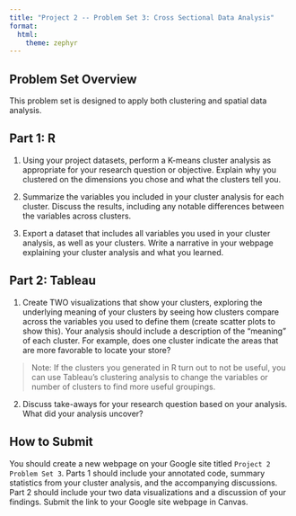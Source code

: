```yaml
---
title: "Project 2 -- Problem Set 3: Cross Sectional Data Analysis"
format: 
  html:
    theme: zephyr
---
```

## Problem Set Overview

This problem set is designed to apply both clustering and spatial data analysis.
<!--
## Part 1: Spatial data in R -- DO NOT DO PART 1!!

1. Use one of your project datasets that contains spatial information (or find a new one). Convert it to a spatially aware `sf` object.

2. Perform a spatial intersection associating data from another source with your data. 
-->

## Part 1: R

1. Using your project datasets, perform a K-means cluster analysis as appropriate for your research question or objective. Explain why you clustered on the dimensions you chose and what the clusters tell you. 

2. Summarize the variables you included in your cluster analysis for each cluster. Discuss the results, including any notable differences between the variables across clusters. 

3. Export a dataset that includes all variables you used in your cluster analysis, as well as your clusters. Write a narrative in your webpage explaining your cluster analysis and what you learned.

<!--
**IF using regression analysis** 

2. Perform a multivariate regression, copy and paste your regression output into your google site and briefly describe the results - interpret the coefficients and discuss overall model fit.
   
3. Use future predicted values for one of the variables in your regression analysis (e.g., population...) to forecast values of your outcome variable. 
  
4. Create and export a dataset that includes the actual and predicted values of this variable.

**IF using cluster analysis** 
-->

## Part 2: Tableau
<!--
1. **IF using regression analysis** Create TWO visualizations that shows the difference between the observed and future values of your outcome variable. 

1. **IF using cluster analysis** 
Create TWO visualizations that help you assign meaning to your clusters. 
-->

1. Create TWO visualizations that show your clusters, exploring the underlying meaning of your clusters by seeing how clusters compare across the variables you used to define them (create scatter plots to show this). Your analysis should include a description of the "meaning" of each cluster. For example, does one cluster indicate the areas that are more favorable to locate your store?

> Note: If the clusters you generated in R turn out to not be useful, you can use Tableau's clustering analysis to change the variables or number of clusters to find more useful groupings. 

2. Discuss take-aways for your research question based on your analysis. What did your analysis uncover?

## How to Submit

You should create a new webpage on your Google site titled `Project 2 Problem Set 3`. Parts 1 should include your annotated code, summary statistics from your cluster analysis, and the accompanying discussions. Part 2 should include your two data visualizations and a discussion of your findings. Submit the link to your Google site webpage in Canvas. 